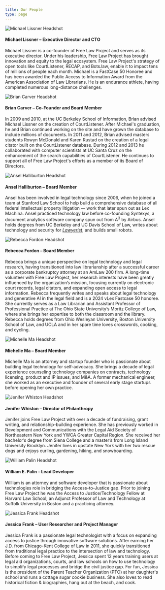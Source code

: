 ```yaml
---
title: Our People
type: page
---
```


<div className="flex flex-wrap sm:gap-y-8">
  <div className="w-full sm:w-1/3 flex justify-center sm:justify-start items-start">
    <img className="mb-0" src="/images/mike-150x150.jpeg" alt="Michael Lissner Headshot"/>
  </div>
  <div className="w-full sm:w-2/3">
    <h4>Michael Lissner &ndash; Executive Director and CTO</h4>
    <p>Michael Lissner is a co-founder of Free Law Project and serves as its 
       executive director. Under his leadership, Free Law Project has brought 
       innovation and equity to the legal ecosystem. Free Law Project's 
       strategy of open tools like CourtListener, RECAP, and Bots.law, enable 
       it to impact tens of millions of people each month. Michael is a 
       FastCase 50 Honoree and has been awarded the Public Access to 
       Information Award from the American Association of Law Librarians. He is 
       an endurance athlete, having completed numerous long-distance challenges.</p>
  </div>
  <div className="w-full sm:w-1/3 flex justify-center sm:justify-start items-start">
    <img className="mb-0" src="/images/brian-150x150.jpeg" alt="Brian Carver Headshot"/>
  </div>
  <div className="w-full sm:w-2/3">
    <h4>Brian Carver &ndash; Co-Founder and Board Member</h4>
    <p>In 2009 and 2010, at the UC Berkeley School of Information, Brian advised
       Michael Lissner on the creation of CourtListener. After Michael's
       graduation, he and Brian continued working on the site and have grown
       the database to include millions of documents. In 2011 and 2012,
       Brian advised masters students Rowyn McDonald and Karen Rustad on the
       creation of a legal citator built on the CourtListener database. During
       2012 and 2013 he collaborated with computer scientists at UC Santa Cruz
       on the enhancement of the search capabilities of CourtListener. He
       continues to support all of Free Law Project's efforts as a member of
       its Board of Directors.</p>
  </div>
  <div className="w-full sm:w-1/3 flex justify-center sm:justify-start items-start">
    <img className="mb-0" src="/images/ansel-150x150.jpg" alt="Ansel Halliburton Headshot"/>
  </div>
  <div className="w-full sm:w-2/3">
    <h4>Ansel Halliburton &ndash; Board Member</h4>
    <p>Ansel has been involved in legal technology since 2006, when he joined a
       team at Stanford Law School to help build a comprehensive database of
       all federal intellectual property litigation &mdash; work that later spun out
       as Lex Machina. Ansel practiced technology law before co-founding
       Syntexys, a document analytics software company spun out from
       A<sup>3</sup> by Airbus. Ansel holds degrees from UC Berkeley and UC Davis
       School of Law, writes about technology and security for
       <a href="https://lawyerist.com/author/ansel-halliburton/"><em>Lawyerist</em></a>,
       and builds small robots.</p>
  </div>
  <div className="w-full sm:w-1/3 flex justify-center sm:justify-start items-start">
    <img className="mb-0" src="/images/fordon-150x150.png" alt="Rebecca Fordon Headshot"/>
  </div>
  <div className="w-full sm:w-2/3">
    <h4>Rebecca Fordon &ndash; Board Member</h4>
    <p>Rebecca brings a unique perspective on legal technology and legal research,
       having transitioned into law librarianship after a successful career as a
       corporate bankruptcy attorney at an AmLaw 200 firm. A long-time volunteer with
       Free Law Project, her research interests have been greatly influenced by the
       organization’s mission, focusing currently on electronic court records, legal
       citators, and expanding open access to legal information. Rebecca frequently
       writes and speaks about legal technology and generative AI in the legal field
       and is a 2024 vLex Fastcase 50 honoree. She currently serves as a Law Librarian
       and Assistant Professor of Professional Practice at The Ohio State University’s
       Moritz College of Law, where she brings her expertise to both the classroom and
       the library. Rebecca holds degrees from Ohio Wesleyan University, Boston University
       School of Law, and UCLA and in her spare time loves crosswords, cooking, and
       cycling.</p>
  </div>
  <div className="w-full sm:w-1/3 flex justify-center sm:justify-start items-start">
    <img className="mb-0" src="/images/ma-150x150.png" alt="Michelle Ma Headshot"/>
  </div>
  <div className="w-full sm:w-2/3">
    <h4>Michelle Ma &ndash; Board Member</h4>
    <p>Michelle Ma is an attorney and startup founder who is passionate about building
       legal technology for self-advocacy. She brings a decade of legal experience counseling
       technology companies on contracts, technology licensing, product and IP issues, and
       M&A. A former mechanical engineer, she worked as an executive and founder of several
       early stage startups before opening her own practice.</p>
  </div>
  <div className="w-full sm:w-1/3 flex justify-center sm:justify-start items-start">
    <img className="mb-0" src="/images/whiston-150x150.png" alt="Jenifer Whiston Headshot"/>
  </div>
  <div className="w-full sm:w-2/3">
    <h4>Jenifer Whiston &ndash; Director of Philanthropy</h4>
    <p>Jenifer joins Free Law Project with over a decade of fundraising, grant writing,
       and relationship-building experience. She has previously worked in Development and
       Communications with the Legal Aid Society of Northeastern New York and YWCA Greater
       Capital Region. She received her bachelor’s degree from Siena College and a 
       master’s from Long Island University Brooklyn. Jenifer lives in upstate New York 
       with her two rescue dogs and enjoys curling, gardening, hiking, and 
       snowboarding.</p>
  </div>
  <div className="w-full sm:w-1/3 flex justify-center sm:justify-start items-start">
    <img className="mb-0" src="/images/palin-150x150.png" alt="William Palin Headshot"/>
  </div>
  <div className="w-full sm:w-2/3">
    <h4>William E. Palin &ndash; Lead Developer</h4>
    <p>William is an attorney and software developer that is passionate about
       technologies role in bridging the Access-to-Justice gap.  Prior to joining
       Free Law Project he was the Access to Justice/Technology Fellow
       at Harvard Law School, an Adjunct Professor of Law and Technology
       at Suffolk University in Boston and a practicing attorney.</p>
  </div>
  <div className="w-full sm:w-1/3 flex justify-center sm:justify-start items-start">
    <img className="mb-0" src="/images/frank-150x 150.png" alt="Jessica Frank Headshot"/>
  </div>
  <div className="w-full sm:w-2/3">
    <h4>Jessica Frank &ndash; User Researcher and Project Manager</h4>
    <p>Jessica Frank is a passionate legal technologist with a focus on expanding
       access to justice through innovative software solutions. After earning her 
       J.D. from Chicago-Kent College of Law in 2011, she quickly 
       transitioned from traditional legal practice to the intersection of law and 
       technology. Before coming to Free Law Project, Jessica spent 12 years 
       training users at legal aid organizations, courts, and law schools on how 
       to use technology to simplify legal processes and bridge the civil justice gap.
       For fun, Jessica is the president of the Parent Teacher Organization (PTO) at 
       her daughter's school and runs a cottage sugar cookie business. She also 
       loves to read historical fiction & biographies, hang out at the beach, and 
       cook.</p>
  </div>
</div>